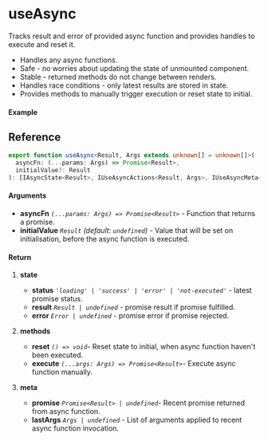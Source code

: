 
<Meta title="Side-effect/useAsync" component={Example} />

# useAsync

Tracks result and error of provided async function and provides handles to execute and reset it.

- Handles any async functions.
- Safe - no worries about updating the state of unmounted component.
- Stable - returned methods do not change between renders.
- Handles race conditions - only latest results are stored in state.
- Provides methods to manually trigger execution or reset state to initial.

#### Example

<Canvas>
  <Story story={Example} inline />
</Canvas>

## Reference

```ts
export function useAsync<Result, Args extends unknown[] = unknown[]>(
  asyncFn: (...params: Args) => Promise<Result>,
  initialValue?: Result
): [IAsyncState<Result>, IUseAsyncActions<Result, Args>, IUseAsyncMeta<Result, Args>];
```

#### Arguments

- **asyncFn** _`(...params: Args) => Promise<Result>`_ - Function that returns a promise.
- **initialValue** _`Result`_ _(default: `undefined`)_ - Value that will be set on initialisation,
  before the async function is executed.

#### Return

1. **state**

   - **status** _`'loading' | 'success' | 'error' | 'not-executed'`_ - latest promise status.
   - **result** _`Result | undefined`_ - promise result if promise fulfilled.
   - **error** _`Error | undefined`_ - promise error if promise rejected.

1. **methods**

   - **reset** _`() => void`_- Reset state to initial, when async function haven't been executed.
   - **execute** _`(...args: Args) => Promise<Result>`_- Execute async function manually.

1. **meta**

   - **promise** _`Promise<Result> | undefined`_- Recent promise returned from async function.
   - **lastArgs** _`Args | undefined`_ - List of arguments applied to recent async function
     invocation.
